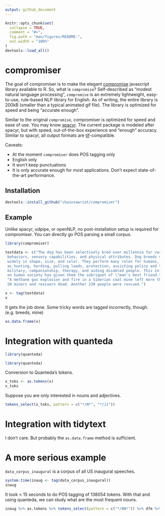 ```yaml
---
output: github_document
---
```


<!-- README.md is generated from README.Rmd. Please edit that file -->

```r
knitr::opts_chunk$set(
  collapse = TRUE,
  comment = "#>",
  fig.path = "man/figures/README-",
  out.width = "100%"
)
devtools::load_all()
```

# compromiser

<!-- badges: start -->
<!-- badges: end -->

The goal of compromiser is to make the elegant [compromise](https://compromise.cool/) javascript library available to R. So, what is `compromise`? Self-described as "modest natural language processing", `compromise` is an extremely lightweight, easy-to-use, rule-based NLP library for English. As of writing, the entire library is 200kB (smaller than a typical animated gif file). The library is optimized for speed and being "accurate enough".

Similar to the original `compromise`, compromiser is optimized for speed and ease of use. You may know [spacyr](https://github.com/quanteda/spacyr). The current package is modeled after spacyr, but with speed, out-of-the-box experience and "enough" accuracy. Similar to spacyr, all output formats are [tif](https://github.com/ropensci/tif)-compatible.

Caveats:

* At the moment `compromiser` does POS tagging only
* English only
* It won't keep punctuations
* It is only accurate enough for most applications. Don't expect state-of-the-art performance.

## Installation

``` r
devtools::install_github("chainsawriot/compromiser")
```

## Example

Unlike spacyr, udpipe, or openNLP, no post-installation setup is required for compromiser. You can directly go POS parsing a small corpus. 

```r
library(compromiser)
```


```r
textdata <- c("The dog has been selectively bred over millennia for various
 behaviors, sensory capabilities, and physical attributes. Dog breeds vary
 widely in shape, size, and color. They perform many roles for humans, such
 as hunting, herding, pulling loads, protection, assisting police and the
 military, companionship, therapy, and aiding disabled people. This influence
 on human society has given them the sobriquet of \"man's best friend.\"",
 "A methane gas explosion and fire in a Siberian coal mine left more than
 50 miners and rescuers dead. Another 239 people were rescued.")

x <- tag(textdata)
x
```

It gets the job done. Some tricky words are tagged incorrectly, though. (e.g. breeds, mine)

```r
as.data.frame(x)
```

# Integration with quanteda

```r
library(quanteda)
```

```r
library(quanteda)
```

Conversion to Quanteda's tokens.

```r
x_toks <- as.tokens(x)
x_toks
```

Suppose you are only interested in nouns and adjectives.

```r
tokens_select(x_toks, pattern = c("*/N*", "*/JJ"))
```

# Integration with tidytext

I don't care. But probably the `as.data.frame` method is sufficient.

# A more serious example

`data_corpus_inaugural` is a corpus of all US inaugural speeches.

```r
system.time(inaug <- tag(data_corpus_inaugural))
inaug
```

It took < 15 seconds to do POS tagging of 138054 tokens. With that and using quanteda, we can study what are the most frequent nouns.

```r
inaug %>% as.tokens %>% tokens_select(pattern = c("*/NN*")) %>% dfm %>% topfeatures(n = 30)
```
